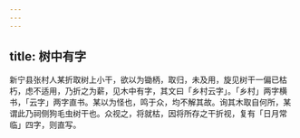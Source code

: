 ```yaml
---
---
---
```

title: 树中有字
---



新宁县张村人某折取树上小干，欲以为锄柄，取归，未及用，旋见树干一偏已枯朽，虑不适用，乃折之为薪，见木中有字，其文曰「乡村云字」。「乡村」两字横书，「云字」两字直书。某以为怪也，鸣于众，均不解其故。询其木取自何所，某谓此乃祠侧狗毛虫树干也。众视之，将就枯，因将所存之干折视，复有「日月常临」四字，则直写。